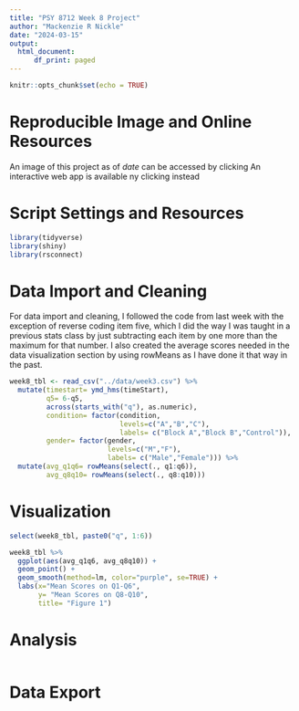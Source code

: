 ```yaml
---
title: "PSY 8712 Week 8 Project"
author: "Mackenzie R Nickle"
date: "2024-03-15"
output: 
  html_document:
      df_print: paged
---
```


```r
knitr::opts_chunk$set(echo = TRUE)
```

# **Reproducible Image and Online Resources**
An image of this project as of *date* can be accessed by clicking <INSERT IMAGE LINK>
An interactive web app is available ny clicking <INSERT SHINY APP> instead

# **Script Settings and Resources**
```r
library(tidyverse)
library(shiny)
library(rsconnect)
```

# **Data Import and Cleaning**
For data import and cleaning, I followed the code from last week with the exception of reverse coding item five, which I did the way I was taught in a previous stats class by just subtracting each item by one more than the maximum for that number. I also created the average scores needed in the data visualization section by using rowMeans as I have done it that way in the past. 
```r
week8_tbl <- read_csv("../data/week3.csv") %>%
  mutate(timestart= ymd_hms(timeStart),
         q5= 6-q5,
         across(starts_with("q"), as.numeric),
         condition= factor(condition,
                           levels=c("A","B","C"),
                           labels= c("Block A","Block B","Control")),
         gender= factor(gender,
                        levels=c("M","F"),
                        labels= c("Male","Female"))) %>% 
  mutate(avg_q1q6= rowMeans(select(., q1:q6)),
         avg_q8q10= rowMeans(select(., q8:q10)))
```

# **Visualization**

```r
select(week8_tbl, paste0("q", 1:6))

week8_tbl %>%
  ggplot(aes(avg_q1q6, avg_q8q10)) + 
  geom_point() +
  geom_smooth(method=lm, color="purple", se=TRUE) +
  labs(x="Mean Scores on Q1-Q6",
       y= "Mean Scores on Q8-Q10",
       title= "Figure 1")
```

# **Analysis**
```r

```

# **Data Export**